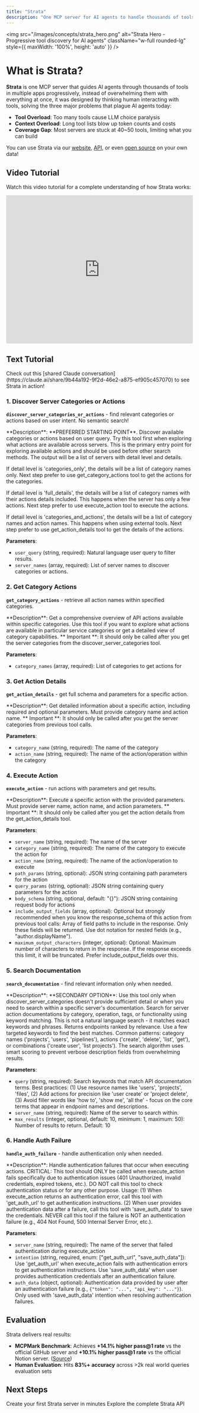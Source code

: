 ```yaml
---
title: "Strata"
description: "One MCP server for AI agents to handle thousands of tools progressively"
---
```


<img 
  src="/images/concepts/strata_hero.png" 
  alt="Strata Hero - Progressive tool discovery for AI agents"
  className="w-full rounded-lg"
  style={{ maxWidth: '100%', height: 'auto' }}
/>

# What is Strata?

**Strata** is one MCP server that guides AI agents through thousands of tools in multiple apps progressively, instead of overwhelming them with everything at once, it was designed by thinking human interacting with tools, solving the three major problems that plague AI agents today:

- **Tool Overload**: Too many tools cause LLM choice paralysis
- **Context Overload**: Long tool lists blow up token counts and costs  
- **Coverage Gap**: Most servers are stuck at 40~50 tools, limiting what you can build

You can use Strata via our [website](https://www.klavis.ai/home/mcp-servers), [API](https://docs.klavis.ai/api-reference/strata/create), or even [open source](https://github.com/Klavis-AI/klavis) on your own data!


## Video Tutorial
Watch this video tutorial for a complete understanding of how Strata works:

<iframe
  width="100%"
  height="400"
  src="https://www.youtube.com/embed/N00cY9Ov_fM"
  title="Meet Strata"
  frameborder="0"
  style={{ borderRadius: '10px' }}
  allow="accelerometer; autoplay; clipboard-write; encrypted-media; gyroscope; picture-in-picture; web-share"
  allowfullscreen
></iframe>

## Text Tutorial

<Tip>
Check out this [shared Claude conversation](https://claude.ai/share/9b44a192-9f2d-46e2-a875-ef905c457070) to see Strata in action!
</Tip>

### 1. Discover Server Categories or Actions
**`discover_server_categories_or_actions`** - find relevant categories or actions based on user intent. No semantic search!

<Accordion title="Tool Details">
  **Description**: **PREFERRED STARTING POINT**. Discover available categories or actions based on user query. Try this tool first when exploring what actions are available across servers. This is the primary entry point for exploring available actions and should be used before other search methods. The output will be a list of servers with detail level and details. 
  
  If detail level is 'categories_only', the details will be a list of category names only. Next step prefer to use get_category_actions tool to get the actions for the categories. 
  
  If detail level is 'full_details', the details will be a list of category names with their actions details included. This happens when the server has only a few actions. Next step prefer to use execute_action tool to execute the actions. 
  
  If detail level is 'categories_and_actions', the details will be a list of category names and action names. This happens when using external tools. Next step prefer to use get_action_details tool to get the details of the actions.

  **Parameters**:
  - `user_query` (string, required): Natural language user query to filter results.
  - `server_names` (array, required): List of server names to discover categories or actions.
</Accordion>

### 2. Get Category Actions  
**`get_category_actions`** - retrieve all action names within specified categories.

<Accordion title="Tool Details">
  **Description**: Get a comprehensive overview of API actions available within specific categories. Use this tool if you want to explore what actions are available in particular service categories or get a detailed view of category capabilities. ** Important **: It should only be called after you get the server categories from the discover_server_categories tool.

  **Parameters**:
  - `category_names` (array, required): List of categories to get actions for
</Accordion>

### 3. Get Action Details
**`get_action_details`** - get full schema and parameters for a specific action.

<Accordion title="Tool Details">
  **Description**: Get detailed information about a specific action, including required and optional parameters. Must provide category name and action name. ** Important **: It should only be called after you get the server categories from previous tool calls.

  **Parameters**:
  - `category_name` (string, required): The name of the category
  - `action_name` (string, required): The name of the action/operation within the category
</Accordion>

### 4. Execute Action
**`execute_action`** - run actions with parameters and get results.

<Accordion title="Tool Details">
  **Description**: Execute a specific action with the provided parameters. Must provide server name, action name, and action parameters. ** Important **: It should only be called after you get the action details from the get_action_details tool.

  **Parameters**:
  - `server_name` (string, required): The name of the server
  - `category_name` (string, required): The name of the category to execute the action for
  - `action_name` (string, required): The name of the action/operation to execute
  - `path_params` (string, optional): JSON string containing path parameters for the action
  - `query_params` (string, optional): JSON string containing query parameters for the action
  - `body_schema` (string, optional, default: "{}"): JSON string containing request body for actions
  - `include_output_fields` (array, optional): Optional but strongly recommended when you know the response_schema of this action from previous tool calls: Array of field paths to include in the response. Only these fields will be returned. Use dot notation for nested fields (e.g., "author.displayName").
  - `maximum_output_characters` (integer, optional): Optional: Maximum number of characters to return in the response. If the response exceeds this limit, it will be truncated. Prefer include_output_fields over this.
</Accordion>

### 5. Search Documentation
**`search_documentation`** - find relevant information only when needed.

<Accordion title="Tool Details">
  **Description**: **SECONDARY OPTION**: Use this tool only when discover_server_categories doesn't provide sufficient detail or when you need to search within a specific server's documentation. Search for server action documentations by category, operation, tags, or functionality using keyword matching. This is not a natural language search - it matches exact keywords and phrases. Returns endpoints ranked by relevance. Use a few targeted keywords to find the best matches. Common patterns: category names ('projects', 'users', 'pipelines'), actions ('create', 'delete', 'list', 'get'), or combinations ('create user', 'list projects'). The search algorithm uses smart scoring to prevent verbose description fields from overwhelming results.

  **Parameters**:
  - `query` (string, required): Search keywords that match API documentation terms. Best practices: (1) Use resource names like 'users', 'projects', 'files', (2) Add actions for precision like 'user create' or 'project delete', (3) Avoid filler words like 'how to', 'show me', 'all the' - focus on the core terms that appear in endpoint names and descriptions.
  - `server_name` (string, required): Name of the server to search within.
  - `max_results` (integer, optional, default: 10, minimum: 1, maximum: 50): Number of results to return. Default: 10
</Accordion>

### 6. Handle Auth Failure
**`handle_auth_failure`** - handle authentication only when needed.

<Accordion title="Tool Details">
  **Description**: Handle authentication failures that occur when executing actions. CRITICAL: This tool should ONLY be called when execute_action fails specifically due to authentication issues (401 Unauthorized, invalid credentials, expired tokens, etc.). DO NOT call this tool to check authentication status or for any other purpose. Usage: (1) When execute_action returns an authentication error, call this tool with 'get_auth_url' to get authentication instructions. (2) When user provides authentication data after a failure, call this tool with 'save_auth_data' to save the credentials. NEVER call this tool if the failure is NOT an authentication failure (e.g., 404 Not Found, 500 Internal Server Error, etc.).

  **Parameters**:
  - `server_name` (string, required): The name of the server that failed authentication during execute_action
  - `intention` (string, required, enum: ["get_auth_url", "save_auth_data"]): Use 'get_auth_url' when execute_action fails with authentication errors to get authentication instructions. Use 'save_auth_data' when user provides authentication credentials after an authentication failure.
  - `auth_data` (object, optional): Authentication data provided by user after an authentication failure (e.g., `{"token": "...", "api_key": "..."}`). Only used with 'save_auth_data' intention when resolving authentication failures.
</Accordion>


## Evaluation

Strata delivers real results:

- **MCPMark Benchmark**: Achieves **+14.1% higher pass@1 rate** vs the official GitHub server and **+10.1% higher pass@1 rate** vs the official Notion server. ([Source](https://mcpmark.ai/leaderboard/mcp))
- **Human Evaluation**: Hits **83%+ accuracy** across >2k real world queries evaluation sets

## Next Steps

<CardGroup cols={2}>
  <Card title="Get Started" icon="rocket" href="/documentation/quickstart">
    Create your first Strata server in minutes
  </Card>
  <Card title="API Reference" icon="book" href="/api-reference/strata/create">
    Explore the complete Strata API
  </Card>
</CardGroup>
